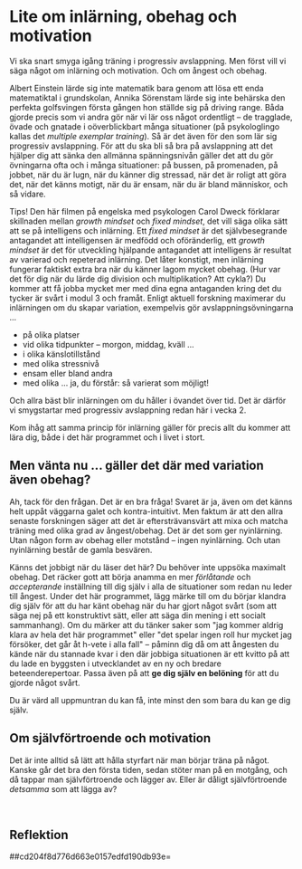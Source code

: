 # Lite om inlärning, obehag och motivation

Vi ska snart smyga igång träning i progressiv avslappning. Men först
vill vi säga något om inlärning och motivation. Och om ångest och
obehag.

Albert Einstein lärde sig inte matematik bara genom att lösa ett enda
matematiktal i grundskolan, Annika Sörenstam lärde sig inte behärska den
perfekta golfsvingen första gången hon ställde sig på driving range.
Båda gjorde precis som vi andra gör när vi lär oss något ordentligt --
de tragglade, övade och gnatade i oöverblickbart många situationer (på
psykologlingo kallas det *multiple exemplar training*). Så är det även
för den som lär sig progressiv avslappning. För att du ska bli så bra på
avslappning att det hjälper dig att sänka den allmänna spänningsnivån
gäller det att du gör övningarna ofta och i många situationer: på
bussen, på promenaden, på jobbet, när du är lugn, när du känner dig
stressad, när det är roligt att göra det, när det känns motigt, när du
är ensam, när du är bland människor, och så vidare.

[[Tips!]{.rlabel} Den här filmen på engelska med psykologen Carol Dweck
förklarar skillnaden mellan *growth mindset* och *fixed mindset*, det
vill säga olika sätt att se på intelligens och inlärning. Ett *fixed
mindset* är det självbesegrande antagandet att intelligensen är medfödd
och oföränderlig, ett *growth mindset* är det för utveckling hjälpande
antagandet att intelligens är resultat av varierad och repeterad
inlärning. Det låter konstigt, men inlärning fungerar faktiskt extra bra
när du känner lagom mycket obehag. (Hur var det för dig när du lärde dig
division och multiplikation? Att cykla?) Du kommer att få jobba mycket
mer med dina egna antaganden kring det du tycker är svårt i modul 3 och
framåt. ]{.rtip}Enligt aktuell forskning maximerar du inlärningen om du
skapar variation, exempelvis gör avslappningsövningarna \...

-   på olika platser
-   vid olika tidpunkter -- morgon, middag, kväll \...
-   i olika känslotillstånd
-   med olika stressnivå
-   ensam eller bland andra
-   med olika \... ja, du förstår: så varierat som möjligt!

Och allra bäst blir inlärningen om du håller i övandet över tid. Det är
därför vi smygstartar med progressiv avslappning redan här i vecka 2.

Kom ihåg att samma princip för inlärning gäller för precis allt du
kommer att lära dig, både i det här programmet och i livet i stort.

## Men vänta nu \... gäller det där med variation även obehag?

Ah, tack för den frågan. Det är en bra fråga! Svaret är ja, även om det
känns helt uppåt väggarna galet och kontra-intuitivt. Men faktum är att
den allra senaste forskningen säger att det är eftersträvansvärt att
mixa och matcha träning med olika grad av ångest/obehag. Det är det som
ger nyinlärning. Utan någon form av obehag eller motstånd -- ingen
nyinlärning. Och utan nyinlärning består de gamla besvären.

Känns det jobbigt när du läser det här? Du behöver inte uppsöka maximalt
obehag. Det räcker gott att börja anamma en mer *förlåtande* och
*accepterande* inställning till dig själv i alla de situationer som
redan nu leder till ångest. Under det här programmet, lägg märke till om
du börjar klandra dig själv för att du har känt obehag när du har gjort
något svårt (som att säga nej på ett konstruktivt sätt, eller att säga
din mening i ett socialt sammanhang). Om du märker att du tänker saker
som \"jag kommer aldrig klara av hela det här programmet\" eller \"det
spelar ingen roll hur mycket jag försöker, det går åt h-vete i alla
fall\" -- påminn dig då om att ångesten du kände när du stannade kvar i
den där jobbiga situationen är ett kvitto på att du lade en byggsten i
utvecklandet av en ny och bredare beteenderepertoar. Passa även på
att **ge dig själv en belöning** för att du gjorde något svårt.

Du är värd all uppmuntran du kan få, inte minst den som bara du kan
ge dig själv.

## Om självförtroende och motivation

Det är inte alltid så lätt att hålla styrfart när man börjar träna på
något. Kanske går det bra den första tiden, sedan stöter man på en
motgång, och då tappar man självförtroende och lägger av. Eller är
dåligt självförtroende *detsamma* som att lägga av?

 

## Reflektion

##cd204f8d776d663e0157edfd190db93e=
